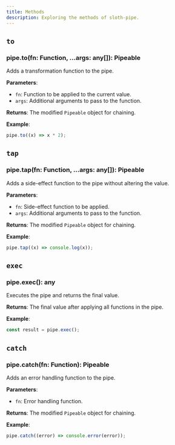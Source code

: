 ```yaml
---
title: Methods
description: Exploring the methods of sloth-pipe.
---
```


## `to`

### pipe.to(fn: Function, ...args: any[]): Pipeable

Adds a transformation function to the pipe.

**Parameters**:

-   `fn`: Function to be applied to the current value.
-   `args`: Additional arguments to pass to the function.

**Returns**: The modified `Pipeable` object for chaining.

**Example**:

```typescript
pipe.to((x) => x * 2);
```

## `tap`

### pipe.tap(fn: Function, ...args: any[]): Pipeable

Adds a side-effect function to the pipe without altering the value.

**Parameters**:

-   `fn`: Side-effect function to be applied.
-   `args`: Additional arguments to pass to the function.

**Returns**: The modified `Pipeable` object for chaining.

**Example**:

```typescript
pipe.tap((x) => console.log(x));
```

## `exec`

### pipe.exec(): any

Executes the pipe and returns the final value.

**Returns**: The final value after applying all functions in the pipe.

**Example**:

```typescript
const result = pipe.exec();
```

## `catch`

### pipe.catch(fn: Function): Pipeable

Adds an error handling function to the pipe.

**Parameters**:

-   `fn`: Error handling function.

**Returns**: The modified `Pipeable` object for chaining.

**Example**:

```typescript
pipe.catch((error) => console.error(error));
```
